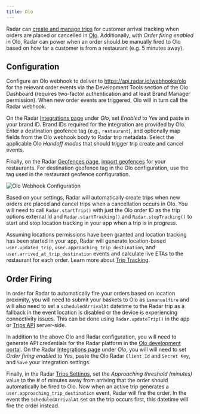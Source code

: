 ```yaml
---
title: Olo
---
```


Radar can [create and manage trips](/trip-tracking) for customer arrival tracking when orders are placed or cancelled in [Olo](https://www.olo.com). Additionally, with *Order firing enabled* in Olo, Radar can power when an order should be manually fired to Olo based on how far a customer is from a restaurant (e.g. 5 minutes away).

## Configuration

Configure an Olo webhook to deliver to https://api.radar.io/webhooks/olo for the relevant order events via the Development Tools section of the Olo Dashboard (requires two-factor authentication and at least Brand Manager permission). When new order events are triggered, Olo will in turn call the Radar webhook.

On the Radar [Integrations page](https://radar.com/dashboard/integrations) under *Olo*, set *Enabled* to *Yes* and paste in your brand ID. Brand IDs required for the integration are provided by Olo. Enter a destination geofence tag (e.g., `restaurant`), and optionally map fields from the Olo webhook body to Radar trip metadata. Select the applicable Olo *Handoff modes* that should trigger trip create and cancel events.

Finally, on the Radar [Geofences page](https://radar.com/dashboard/geofences), [import geofences](/geofences) for your restaurants. For destination geofence tag in the Olo configuration, use the tag used in the restaurant geofence configuration.

![Olo Webhook Configuration](/img/integrations/olo_webhook_configuration.png)

Based on your settings, Radar will automatically create trips when new orders are placed and cancel trips when a cancellation occurs in Olo. You will need to call `Radar.startTrip()` with just the Olo order ID as the trip options external Id and `Radar.startTracking()` and `Radar.stopTracking()` to start and stop location tracking in your app when a trip is in progress.

Assuming locations permissions have been granted and location tracking has been started in your app, Radar will generate location-based `user.updated_trip`, `user.approaching_trip_destination`, and `user.arrived_at_trip_destination` events and calculate live ETAs to the restaurant for each order. Learn more about [Trip Tracking](/trip-tracking).

## Order Firing

In order for Radar to automatically fire your orders based on location proximity, you will need to submit your baskets to Olo as `ismanualfire` and will also need to set a `scheduledArrivalAt` datetime to the Radar trip as a fallback in the event location is disabled or the device is experiencing connectivity issues. This can be done using `Radar.updateTrip()` in the app or [Trips API](https://radar.com/documentation/api#trips) server-side.

In addition to the above Olo and Radar configuration, you will need to generate API credentials for the Radar platform in the [Olo development portal](https://developer.olo.com/). On the Radar [Integrations page](https://radar.com/dashboard/integrations) under *Olo*, you will will need to set *Order firing enabled* to *Yes*, paste the Olo Radar `Client Id` and `Secret Key`, and `Save` your integration settings.

Finally, in the Radar [Trips Settings](https://radar.com/dashboard/settings#trips-settings), set the *Approaching threshold (minutes)* value to the # of minutes away from arriving that the order should automatically be fired to Olo. Now when an active trip generates a `user.approaching_trip_destination` event, Radar will fire the order. In the event the `scheduledArrivalAt` set on the trip occurs first, this datetime will fire the order instead.
